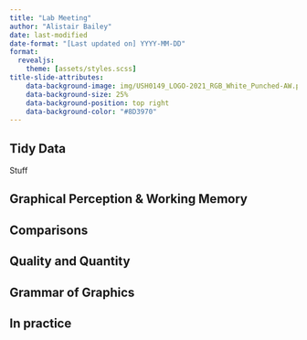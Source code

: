 ```yaml
---
title: "Lab Meeting"
author: "Alistair Bailey"
date: last-modified
date-format: "[Last updated on] YYYY-MM-DD"
format:
  revealjs:
    theme: [assets/styles.scss]
title-slide-attributes:
    data-background-image: img/USH0149_LOGO-2021_RGB_White_Punched-AW.png
    data-background-size: 25%
    data-background-position: top right
    data-background-color: "#8D3970"
---
```


## Tidy Data

Stuff

## Graphical Perception & Working Memory

## Comparisons

## Quality and Quantity

## Grammar of Graphics

## In practice
